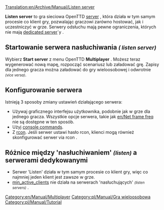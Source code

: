 [[Translation:en/Archive/Manual/Listen server]]
{{en/Other languages|en=Listen server|pl=Listen server|language_page=pl}}
<!--{{stub}}-->{{pl/Wiki/Szkic}}

'''Listen server''' to gra sieciowa OpenTTD [[pl/Manual/Serwer|server]] , która działa w tym samym procesie co klient gry, pozwalając graczowi zarówno hostować, jak i uczestniczyć w grze. Serwery odsłuchu mają pewne ograniczenia, których nie mają [[pl/Manual/Serwer dedykowany|dedicated server]]`y .

==Startowanie serwera nasłuchiwania <small>''( listen server)''</small>==
Wybierz '''Start server''' z menu OpenTTD '''Multiplayer''' .  Możesz teraz wygenerować nową mapę, rozpocząć scenariusz lub załadować grę. Zapisy dla jednego gracza można załadować do gry wieloosobowej i odwrotnie <small>''(vice versa)''</small>.

==Konfigurowanie serwera==
Istnieją 3 sposoby zmiany ustawień działającego serwera:
*Używaj graficznego interfejsu użytkownika, podobnie jak w grze dla jednego gracza. Wszystkie opcje serwera, takie jak  [[en/Net frame freq]] nie są dostępne w ten sposób.
*Użyj [[pl/Manual/Konsola#komendy-w-grze-wieloosobowej|console commands]].
*Z [[pl/Manual/Konsola#komendy-w-grze-wieloosobowej|rcon]]. Jeśli serwer ustawi hasło rcon, klienci mogą również skonfigurować serwer via rcon .

==Różnice między 'nasłuchiwaniem' <small>''(listen)''</small> a serwerami dedykowanymi==
* Serwer 'Listen' działa w tym samym procesie co klient gry, więc co najmniej jeden klient jest zawsze w grze.
* [[pl/Archive/Manual/Settings/Min active clients|min_active_clients]] nie działa na serwerach 'nasłuchujących' <small>''(listen servers)''</small> .


[[Category:en/Manual/Multiplayer]][[Category:pl/Manual/Gra wieloosobowa]]
<!--[[Category:Tutorial]]-->[[Category:pl/Manual/Tutorial]]